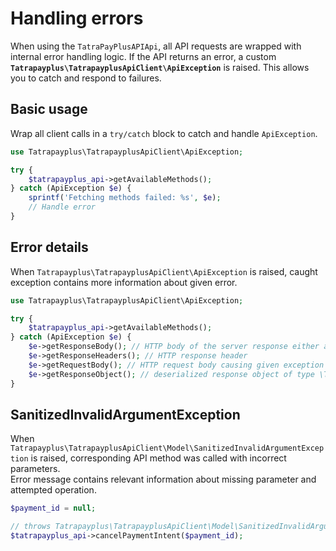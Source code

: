 
# Handling errors

When using the `TatraPayPlusAPIApi`, all API requests are wrapped with internal error handling logic. If the API returns an error, a custom **`Tatrapayplus\TatrapayplusApiClient\ApiException`** is raised. This allows you to catch and respond to failures.

## Basic usage

Wrap all client calls in a `try/catch` block to catch and handle `ApiException`.

```php
use Tatrapayplus\TatrapayplusApiClient\ApiException;

try {
    $tatrapayplus_api->getAvailableMethods();
} catch (ApiException $e) {
    sprintf('Fetching methods failed: %s', $e);
    // Handle error
}
```
## Error details

When `Tatrapayplus\TatrapayplusApiClient\ApiException` is raised, caught exception contains more information about given error.

```php
use Tatrapayplus\TatrapayplusApiClient\ApiException;

try {
    $tatrapayplus_api->getAvailableMethods();
} catch (ApiException $e) {
    $e->getResponseBody(); // HTTP body of the server response either as Json or string
    $e->getResponseHeaders(); // HTTP response header
    $e->getRequestBody(); // HTTP request body causing given exception
    $e->getResponseObject(); // deserialized response object of type \Tatrapayplus\TatrapayplusApiClient\Model\Model400ErrorBody
}
```

## SanitizedInvalidArgumentException

When `Tatrapayplus\TatrapayplusApiClient\Model\SanitizedInvalidArgumentException` is raised, corresponding API method was called with incorrect parameters.\
Error message contains relevant information about missing parameter and attempted operation.

```php
$payment_id = null;

// throws Tatrapayplus\TatrapayplusApiClient\Model\SanitizedInvalidArgumentException: Missing the required parameter $payment_id when calling cancelPaymentIntent
$tatrapayplus_api->cancelPaymentIntent($payment_id);
```
